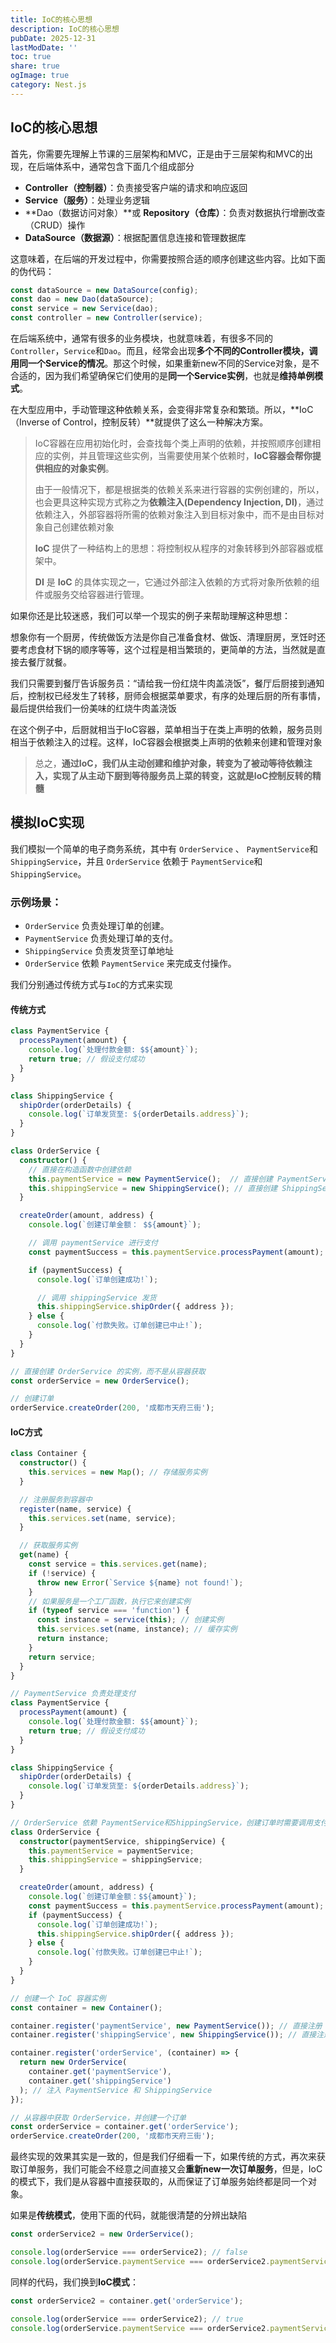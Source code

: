 ```yaml
---
title: IoC的核心思想
description: IoC的核心思想
pubDate: 2025-12-31
lastModDate: ''
toc: true
share: true
ogImage: true
category: Nest.js
---
```


## IoC的核心思想

首先，你需要先理解上节课的三层架构和MVC，正是由于三层架构和MVC的出现，在后端体系中，通常包含下面几个组成部分

- **Controller（控制器）**：负责接受客户端的请求和响应返回
- **Service（服务）**：处理业务逻辑
- **Dao（数据访问对象）**或 **Repository（仓库）**：负责对数据执行增删改查（CRUD）操作
- **DataSource（数据源）**：根据配置信息连接和管理数据库

这意味着，在后端的开发过程中，你需要按照合适的顺序创建这些内容。比如下面的伪代码：


```typescript
const dataSource = new DataSource(config);
const dao = new Dao(dataSource);
const service = new Service(dao);
const controller = new Controller(service);
```

在后端系统中，通常有很多的业务模块，也就意味着，有很多不同的`Controller`，`Service`和`Dao`。而且，经常会出现**多个不同的Controller模块，调用同一个Service的情况**。那这个时候，如果重新new不同的Service对象，是不合适的，因为我们希望确保它们使用的是**同一个Service实例**，也就是**维持单例模式**。

在大型应用中，手动管理这种依赖关系，会变得非常复杂和繁琐。所以，**IoC（Inverse of Control，控制反转）**就提供了这么一种解决方案。

> IoC容器在应用初始化时，会查找每个类上声明的依赖，并按照顺序创建相应的实例，并且管理这些实例，当需要使用某个依赖时，**IoC容器会帮你提供相应的对象实例**。
>
> 由于一般情况下，都是根据类的依赖关系来进行容器的实例创建的，所以，也会更具这种实现方式称之为**依赖注入(Dependency Injection, DI)**，通过依赖注入，外部容器将所需的依赖对象注入到目标对象中，而不是由目标对象自己创建依赖对象
>
> **IoC** 提供了一种结构上的思想：将控制权从程序的对象转移到外部容器或框架中。
>
> **DI** 是 **IoC** 的具体实现之一，它通过外部注入依赖的方式将对象所依赖的组件或服务交给容器进行管理。

如果你还是比较迷惑，我们可以举一个现实的例子来帮助理解这种思想：

想象你有一个厨房，传统做饭方法是你自己准备食材、做饭、清理厨房，烹饪时还要考虑食材下锅的顺序等等，这个过程是相当繁琐的，更简单的方法，当然就是直接去餐厅就餐。

我们只需要到餐厅告诉服务员：“请给我一份红烧牛肉盖浇饭”，餐厅后厨接到通知后，控制权已经发生了转移，厨师会根据菜单要求，有序的处理后厨的所有事情，最后提供给我们一份美味的红烧牛肉盖浇饭

在这个例子中，后厨就相当于IoC容器，菜单相当于在类上声明的依赖，服务员则相当于依赖注入的过程。这样，IoC容器会根据类上声明的依赖来创建和管理对象

> 总之，**通过IoC，我们从主动创建和维护对象，转变为了被动等待依赖注入，实现了从主动下厨到等待服务员上菜的转变，这就是IoC控制反转的精髓**

## 模拟IoC实现

我们模拟一个简单的电子商务系统，其中有 `OrderService` 、 `PaymentService`和`ShippingService`，并且 `OrderService` 依赖于 `PaymentService`和`ShippingService`。

### 示例场景：

- `OrderService` 负责处理订单的创建。
- `PaymentService` 负责处理订单的支付。
- `ShippingService` 负责发货至订单地址
- `OrderService` 依赖 `PaymentService` 来完成支付操作。

我们分别通过传统方式与`IoC`的方式来实现

#### 传统方式

```typescript
class PaymentService {
  processPayment(amount) {
    console.log(`处理付款金额: $${amount}`);
    return true; // 假设支付成功
  }
}

class ShippingService {
  shipOrder(orderDetails) {
    console.log(`订单发货至: ${orderDetails.address}`);
  }
}

class OrderService {
  constructor() {
    // 直接在构造函数中创建依赖
    this.paymentService = new PaymentService();  // 直接创建 PaymentService 实例
    this.shippingService = new ShippingService(); // 直接创建 ShippingService 实例
  }

  createOrder(amount, address) {
    console.log(`创建订单金额： $${amount}`);

    // 调用 paymentService 进行支付
    const paymentSuccess = this.paymentService.processPayment(amount);

    if (paymentSuccess) {
      console.log(`订单创建成功!`);

      // 调用 shippingService 发货
      this.shippingService.shipOrder({ address });
    } else {
      console.log(`付款失败。订单创建已中止!`);
    }
  }
}

// 直接创建 OrderService 的实例，而不是从容器获取
const orderService = new OrderService();

// 创建订单
orderService.createOrder(200, '成都市天府三街');
```

#### IoC方式

```typescript
class Container {
  constructor() {
    this.services = new Map(); // 存储服务实例
  }

  // 注册服务到容器中
  register(name, service) {
    this.services.set(name, service);
  }

  // 获取服务实例
  get(name) {
    const service = this.services.get(name);
    if (!service) {
      throw new Error(`Service ${name} not found!`);
    }
    // 如果服务是一个工厂函数，执行它来创建实例
    if (typeof service === 'function') {
      const instance = service(this); // 创建实例
      this.services.set(name, instance); // 缓存实例
      return instance;
    }
    return service;
  }
}

// PaymentService 负责处理支付
class PaymentService {
  processPayment(amount) {
    console.log(`处理付款金额: $${amount}`);
    return true; // 假设支付成功
  }
}

class ShippingService {
  shipOrder(orderDetails) {
    console.log(`订单发货至: ${orderDetails.address}`);
  }
}

// OrderService 依赖 PaymentService和ShippingService，创建订单时需要调用支付和发货服务
class OrderService {
  constructor(paymentService, shippingService) {
    this.paymentService = paymentService;
    this.shippingService = shippingService;
  }

  createOrder(amount, address) {
    console.log(`创建订单金额：$${amount}`);
    const paymentSuccess = this.paymentService.processPayment(amount);
    if (paymentSuccess) {
      console.log(`订单创建成功!`);
      this.shippingService.shipOrder({ address });
    } else {
      console.log(`付款失败。订单创建已中止!`);
    }
  }
}

// 创建一个 IoC 容器实例
const container = new Container();

container.register('paymentService', new PaymentService()); // 直接注册 PaymentService
container.register('shippingService', new ShippingService()); // 直接注册 ShippingService

container.register('orderService', (container) => {
  return new OrderService(
    container.get('paymentService'),
    container.get('shippingService')
  ); // 注入 PaymentService 和 ShippingService
});

// 从容器中获取 OrderService，并创建一个订单
const orderService = container.get('orderService');
orderService.createOrder(200, '成都市天府三街');
```

最终实现的效果其实是一致的，但是我们仔细看一下，如果传统的方式，再次来获取订单服务，我们可能会不经意之间直接又会**重新new一次订单服务**，但是，IoC的模式下，我们是从容器中直接获取的，从而保证了订单服务始终都是同一个对象。

如果是**传统模式**，使用下面的代码，就能很清楚的分辨出缺陷

```typescript
const orderService2 = new OrderService();

console.log(orderService === orderService2); // false
console.log(orderService.paymentService === orderService2.paymentService); // false
```

同样的代码，我们换到**IoC模式**：

```typescript
const orderService2 = container.get('orderService');

console.log(orderService === orderService2); // true
console.log(orderService.paymentService === orderService2.paymentService); // true
```




